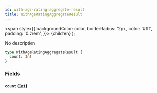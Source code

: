 ```yaml
---
id: with-age-rating-aggregate-result
title: WithAgeRatingAggregateResult
---
```


<span
style={{
      backgroundColor: color,
      borderRadius: '2px',
      color: '#fff',
      padding: '0.2rem',
    }}>
{children}
</span>
);

No description

```graphql
type WithAgeRatingAggregateResult {
  count: Int
}
```

### Fields

#### `count` ([`Int`](/docs/schema/scalars/int))
